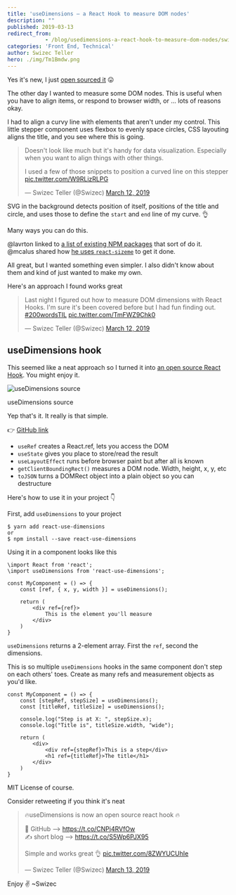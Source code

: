 ```yaml
---
title: 'useDimensions – a React Hook to measure DOM nodes'
description: ""
published: 2019-03-13
redirect_from: 
            - /blog/usedimensions-a-react-hook-to-measure-dom-nodes/swizec/8983
categories: 'Front End, Technical'
author: Swizec Teller
hero: ./img/Tm1Bmdw.png
---
```

Yes it's new, I just [open sourced it](https://github.com/Swizec/useDimensions) 😛





The other day I wanted to measure some DOM nodes. This is useful when you have to align items, or respond to browser width, or ... lots of reasons okay.



I had to align a curvy line with elements that aren't under my control. This little stepper component uses flexbox to evenly space circles, CSS layouting aligns the title, and you see where this is going.



> Doesn't look like much but it's handy for data visualization. Especially when you want to align things with other things.  
>   
> I used a few of those snippets to position a curved line on this stepper [pic.twitter.com/W9RLizRLPG](https://t.co/W9RLizRLPG)
>
> — Swizec Teller (@Swizec) [March 12, 2019](https://twitter.com/Swizec/status/1105494223011241984?ref_src=twsrc%5Etfw)



SVG in the background detects position of itself, positions of the title and circle, and uses those to define the `start` and `end` line of my curve. 👌



Many ways you can do this.



@lavrton linked to [a list of existing NPM packages](https://www.npmjs.com/search?q=hook%20size) that sort of do it. @mcalus shared how [he uses `react-sizeme`](https://github.com/mcalus3/open-fraksl/blob/master/src/components/DomainComponents/DrawingComponents/FractalStage.tsx) to get it done.



All great, but I wanted something even simpler. I also didn't know about them and kind of just wanted to make my own.



Here's an approach I found works great



> Last night I figured out how to measure DOM dimensions with React Hooks. I'm sure it's been covered before but I had fun finding out. [#200wordsTIL](https://twitter.com/hashtag/200wordsTIL?src=hash&ref_src=twsrc%5Etfw) [pic.twitter.com/TmFWZ9Chk0](https://t.co/TmFWZ9Chk0)
>
> — Swizec Teller (@Swizec) [March 12, 2019](https://twitter.com/Swizec/status/1105494221232910336?ref_src=twsrc%5Etfw)



## useDimensions hook



This seemed like a neat approach so I turned it into [an open source React Hook](https://github.com/Swizec/useDimensions). You might enjoy it.



![useDimensions source](./img/Tm1Bmdw.png)



useDimensions source





Yep that's it. It really is that simple.



👉 [GitHub link](https://github.com/Swizec/useDimensions)



- `useRef` creates a React.ref, lets you access the DOM
- `useState` gives you place to store/read the result
- `useLayoutEffect` runs before browser paint but after all is known
- `getClientBoundingRect()` measures a DOM node. Width, height, x, y, etc
- `toJSON` turns a DOMRect object into a plain object so you can destructure



Here's how to use it in your project 👇



First, add `useDimensions` to your project



```
$ yarn add react-use-dimensions
or
$ npm install --save react-use-dimensions
```



Using it in a component looks like this



```
\import React from 'react';
\import useDimensions from 'react-use-dimensions';

const MyComponent = () => {
    const [ref, { x, y, width }] = useDimensions();
    
    return (
        <div ref={ref}>
            This is the element you'll measure
        </div>
    )
}
```



`useDimensions` returns a 2-element array. First the `ref`, second the dimensions.



This is so multiple `useDimensions` hooks in the same component don't step on each others' toes. Create as many refs and measurement objects as you'd like.



```
const MyComponent = () => {
    const [stepRef, stepSize] = useDimensions();
    const [titleRef, titleSize] = useDimensions();
    
    console.log("Step is at X: ", stepSize.x);
    console.log("Title is", titleSize.width, "wide");
    
    return (
        <div>
            <div ref={stepRef}>This is a step</div>
            <h1 ref={titleRef}>The title</h1>
        </div>
    )
}
```



MIT License of course.



Consider retweeting if you think it's neat



> 🔥useDimensions is now an open source react hook 🔥  
>   
> 🐙 GitHub --> <https://t.co/CNPj4RVfOw>  
> ✍ short blog --> <https://t.co/S5Wp6PJX95>  
>   
> Simple and works great 👌 [pic.twitter.com/8ZWYUCUhIe](https://t.co/8ZWYUCUhIe)
>
> — Swizec Teller (@Swizec) [March 13, 2019](https://twitter.com/Swizec/status/1105868919129030656?ref_src=twsrc%5Etfw)



Enjoy ✌️ ~Swizec